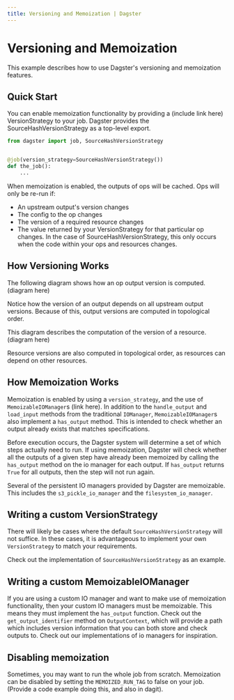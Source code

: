 ```yaml
---
title: Versioning and Memoization | Dagster
---
```


# Versioning and Memoization <Experimental />

<CodeReferenceLink filePath="examples/docs_snippets/docs_snippets/guides/dagster/versioning_memoization" />

This example describes how to use Dagster's versioning and memoization features.

## Quick Start

You can enable memoization functionality by providing a (include link here) VersionStrategy to your job. Dagster provides the SourceHashVersionStrategy as a top-level export.

```python file=/guides/dagster/versioning_memoization/memoization_enabled_job.py
from dagster import job, SourceHashVersionStrategy


@job(version_strategy=SourceHashVersionStrategy())
def the_job():
    ...
```

When memoization is enabled, the outputs of ops will be cached. Ops will only be re-run if:

- An upstream output's version changes
- The config to the op changes
- The version of a required resource changes
- The value returned by your VersionStrategy for that particular op changes. In the case of SourceHashVersionStrategy, this only occurs when the code within your ops and resources changes.

## How Versioning Works

The following diagram shows how an op output version is computed. (diagram here)

Notice how the version of an output depends on all upstream output versions. Because of this, output versions are computed in topological order.

This diagram describes the computation of the version of a resource. (diagram here)

Resource versions are also computed in topological order, as resources can depend on other resources.

## How Memoization Works

Memoization is enabled by using a `version_strategy`, and the use of `MemoizableIOManager`s (link here). In addition to the `handle_output` and `load_input` methods from the traditional `IOManager`, `MemoizableIOManager`s also implement a `has_output` method. This is intended to check whether an output already exists that matches specifications.

Before execution occurs, the Dagster system will determine a set of which steps actually need to run. If using memoization, Dagster will check whether all the outputs of a given step have already been memoized by calling the `has_output` method on the io manager for each output. If `has_output` returns `True` for all outputs, then the step will not run again.

Several of the persistent IO managers provided by Dagster are memoizable. This includes the `s3_pickle_io_manager` and the `filesystem_io_manager`.

## Writing a custom VersionStrategy

There will likely be cases where the default `SourceHashVersionStrategy` will not suffice. In these cases, it is advantageous to implement your own `VersionStrategy` to match your requirements.

Check out the implementation of `SourceHashVersionStrategy` as an example.

## Writing a custom MemoizableIOManager

If you are using a custom IO manager and want to make use of memoization functionality, then your custom IO managers must be memoizable. This means they must implement the `has_output` function. Check out the `get_output_identifier` method on `OutputContext`, which will provide a path which includes version information that you can both store and check outputs to. Check out our implementations of io managers for inspiration.

## Disabling memoization

Sometimes, you may want to run the whole job from scratch. Memoization can be disabled by setting the `MEMOIZED_RUN_TAG` to false on your job. (Provide a code example doing this, and also in dagit).
